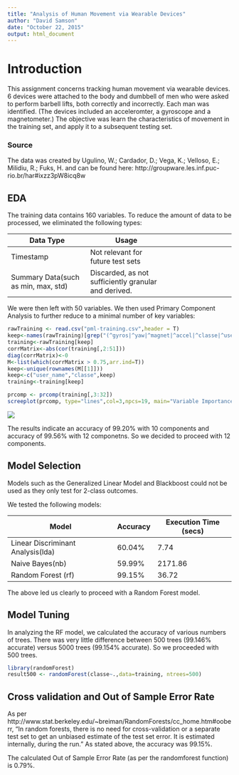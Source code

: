 ```yaml
---
title: "Analysis of Human Movement via Wearable Devices"
author: "David Samson"
date: "October 22, 2015"
output: html_document
---
```


# Introduction
This assignment concerns tracking human movement via wearable devices.  6 devices were attached to the body and dumbbell of men who were asked to perform barbell lifts, both correctly and incorrectly.  Each man was identified.  (The devices included an acceleromter, a gyroscope and a magnetometer.)  The objective was learn the characteristics of movement in the training set, and apply it to a subsequent testing set.  

### Source 
The data was created by Ugulino, W.; Cardador, D.; Vega, K.; Velloso, E.; Milidiu, R.; Fuks, H. and can be found here:  http://groupware.les.inf.puc-rio.br/har#ixzz3pW8icq8w

## EDA
The training data contains 160 variables.  To reduce the amount of data to be processed, we eliminated the following types: 

Data Type | Usage
------------- | ------------- | -----------
Timestamp | Not relevant for future test sets 
Summary Data(such as min, max, std) | Discarded, as not sufficiently granular and derived. 

We were then left with 50 variables.  We then used Primary Component Analysis 
to further reduce to a minimal number of key variables:

```r
rawTraining <- read.csv("pml-training.csv",header = T)
keep<-names(rawTraining)[grep("(^gyros|^yaw|^magnet|^accel|^classe|^user|^total|^roll|^pitch)", names(rawTraining))]
training<-rawTraining[keep]
corrMatrix<-abs(cor(training[,2:51]))
diag(corrMatrix)<-0
M<-list(which(corrMatrix > 0.75,arr.ind=T))
keep<-unique(rownames(M[[1]]))
keep<-c("user_name","classe",keep)
training<-training[keep]
```




``` r
prcomp <- prcomp(training[,3:32])
screeplot(prcomp, type="lines",col=3,npcs=19, main="Variable Importance")
```

![](C:\\NotDropboxed\\Learning\\Machine Learning\\Assignment\\Variable Importance.png)

The results indicate an accuracy of 99.20% with 10 components and accuracy of 99.56% with 12 componetns.  So we decided to proceed with 12 components. 

## Model Selection 
Models such as the Generalized Linear Model and Blackboost could not be used as they only test for 2-class outcomes.  

We tested the following models:

Model | Accuracy | Execution Time (secs)
------|----------|---------------------------
Linear Discriminant Analysis(lda) | 60.04% | 7.74
Naive Bayes(nb) | 59.99% | 2171.86
Random Forest (rf) | 99.15% | 36.72 

The above led us clearly to proceed with a Random Forest model.  

## Model Tuning
In analyzing the RF model, we calculated the accuracy of various numbers of trees. There was very little difference between 500 trees (99.146% accurate) versus 5000 trees (99.154% accurate).  So we proceeded with 500 trees.

``` r
library(randomForest)
result500 <- randomForest(classe~.,data=training, ntrees=500)
```

## Cross validation and Out of Sample Error Rate
As per http://www.stat.berkeley.edu/~breiman/RandomForests/cc_home.htm#ooberr, "In random forests, there is no need for cross-validation or a separate test set to get an unbiased estimate of the test set error. It is estimated internally, during the run."  As stated above, the accuracy was 99.15%. 

The calculated Out of Sample Error Rate (as per the randomforest function) is 0.79%. 



